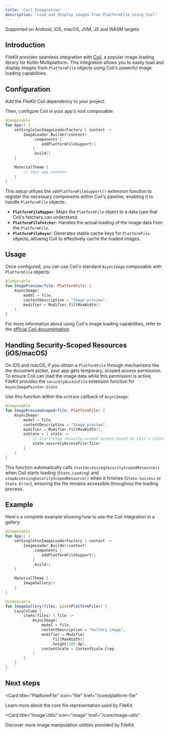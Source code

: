 ```yaml
---
title: 'Coil Integration'
description: 'Load and display images from PlatformFile using Coil'
---
```



<Check>Supported on Android, iOS, macOS, JVM, JS and WASM targets</Check>

## Introduction

FileKit provides seamless integration with [Coil](https://coil-kt.github.io/coil/), a popular image loading library for Kotlin Multiplatform. This integration allows you to easily load and display images from `PlatformFile` objects using Coil's powerful image loading capabilities.

## Configuration

Add the FileKit Coil dependency to your project:

<VersionCoil />

Then, configure Coil in your app's root composable:

```kotlin
@Composable
fun App() {
    setSingletonImageLoaderFactory { context ->
        ImageLoader.Builder(context)
            .components {
                addPlatformFileSupport()
            }
            .build()
    }

    MaterialTheme {
        // Your app content
    }
}
```

This setup utilizes the `addPlatformFileSupport()` extension function to register the necessary components within Coil's pipeline, enabling it to handle `PlatformFile` objects:
- **`PlatformFileMapper`**: Maps the `PlatformFile` object to a data type that Coil's fetchers can understand.
- **`PlatformFileFetcher`**: Handles the actual loading of the image data from the `PlatformFile`.
- **`PlatformFileKeyer`**: Generates stable cache keys for `PlatformFile` objects, allowing Coil to effectively cache the loaded images.

## Usage

Once configured, you can use Coil's standard `AsyncImage` composable with `PlatformFile` objects:

```kotlin
@Composable
fun ImagePreview(file: PlatformFile) {
    AsyncImage(
        model = file,
        contentDescription = "Image preview",
        modifier = Modifier.fillMaxWidth()
    )
}
```

For more information about using Coil's image loading capabilities, refer to the [official Coil documentation](https://coil-kt.github.io/coil/getting_started/).

## Handling Security-Scoped Resources (iOS/macOS)

On iOS and macOS, if you obtain a `PlatformFile` through mechanisms like the document picker, your app gets temporary, scoped access permission. To ensure Coil can load the image data while this permission is active, FileKit provides the `securelyAccessFile` extension function for `AsyncImagePainter.State`.

Use this function within the `onState` callback of `AsyncImage`:

```kotlin
@Composable
fun ImagePreviewScoped(file: PlatformFile) {
    AsyncImage(
        model = file,
        contentDescription = "Image preview",
        modifier = Modifier.fillMaxWidth(),
        onState = { state ->
            // Start/stop security-scoped access based on Coil's state
            state.securelyAccessFile(file)
        }
    )
}
```

This function automatically calls `startAccessingSecurityScopedResource()` when Coil starts loading (`State.Loading`) and `stopAccessingSecurityScopedResource()` when it finishes (`State.Success` or `State.Error`), ensuring the file remains accessible throughout the loading process.

## Example

Here's a complete example showing how to use the Coil integration in a gallery:

```kotlin
@Composable
fun App() {
    setSingletonImageLoaderFactory { context ->
        ImageLoader.Builder(context)
            .components {
                addPlatformFileSupport()
            }
            .build()
    }

    MaterialTheme {
        ImageGallery()
    }
}

@Composable
fun ImageGallery(files: List<PlatformFile>) {
    LazyColumn {
        items(files) { file ->
            AsyncImage(
                model = file,
                contentDescription = "Gallery image",
                modifier = Modifier
                    .fillMaxWidth()
                    .height(200.dp),
                contentScale = ContentScale.Crop
            )
        }
    }
}
```

## Next steps

<CardGroup>

<Card
  title="PlatformFile"
  icon="file"
  href="/core/platform-file"
>
  Learn more about the core file representation used by FileKit.
</Card>

<Card
  title="Image Utils"
  icon="image"
  href="/core/image-utils"
>
  Discover more image manipulation utilities provided by FileKit.
</Card>

</CardGroup> 